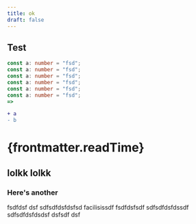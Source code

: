 ```yaml
---
title: ok
draft: false
---
```


## Test

```ts {1,3}
const a: number = "fsd";
const a: number = "fsd";
const a: number = "fsd";
const a: number = "fsd";
const a: number = "fsd";
const a: number = "fsd";
=>
```

```diff
+ a
- b
```

<h1>{frontmatter.readTime}</h1>

## lolkk lolkk

### Here's another

fsdfdsf
dsf
sdfsdfdsfdsfsd
facilisissdf
fsdfdsfsdf
sdfsdfdsfdssdf
sdfsdfdsfdsdsf
dsfsdf
dsf

